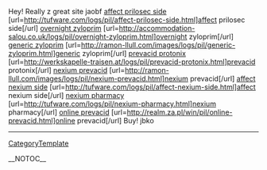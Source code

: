 Hey! Really z great site jaobf
<a href= http://tufware.com/logs/pil/affect-prilosec-side.html >affect prilosec side</a> [url=http://tufware.com/logs/pil/affect-prilosec-side.html]affect prilosec side[/url] <a href= http://accommodation-salou.co.uk/logs/pil/overnight-zyloprim.html >overnight zyloprim</a> [url=http://accommodation-salou.co.uk/logs/pil/overnight-zyloprim.html]overnight zyloprim[/url] <a href= http://ramon-llull.com/images/logs/pil/generic-zyloprim.html >generic zyloprim</a> [url=http://ramon-llull.com/images/logs/pil/generic-zyloprim.html]generic zyloprim[/url] <a href= http://werkskapelle-traisen.at/logs/pil/prevacid-protonix.html >prevacid protonix</a> [url=http://werkskapelle-traisen.at/logs/pil/prevacid-protonix.html]prevacid protonix[/url] <a href= http://ramon-llull.com/images/logs/pil/nexium-prevacid.html >nexium prevacid</a> [url=http://ramon-llull.com/images/logs/pil/nexium-prevacid.html]nexium prevacid[/url] <a href= http://tufware.com/logs/pil/affect-nexium-side.html >affect nexium side</a> [url=http://tufware.com/logs/pil/affect-nexium-side.html]affect nexium side[/url] <a href= http://tufware.com/logs/pil/nexium-pharmacy.html >nexium pharmacy</a> [url=http://tufware.com/logs/pil/nexium-pharmacy.html]nexium pharmacy[/url] <a href= http://realm.za.pl/win/pil/online-prevacid.html >online prevacid</a> [url=http://realm.za.pl/win/pil/online-prevacid.html]online prevacid[/url] 
Buy! jbko
----
[[CategoryTemplate]]

__NOTOC__
